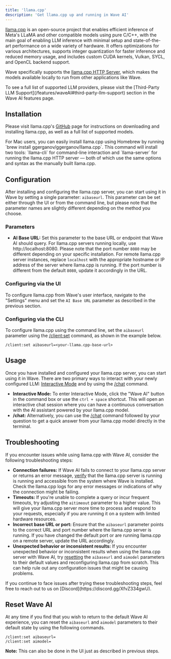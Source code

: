 ```yaml
---
title: 'llama.cpp'
description: 'Get llama.cpp up and running in Wave AI'
---
```


[llama.cpp](https://github.com/ggerganov/llama.cpp) is an open-source project that enables efficient inference of Meta's LLaMA and other compatible models using pure C/C++, with the main goal of enabling LLM inference with minimal setup and state-of-the-art performance on a wide variety of hardware. It offers optimizations for various architectures, supports integer quantization for faster inference and reduced memory usage, and includes custom CUDA kernels, Vulkan, SYCL, and OpenCL backend support.

Wave specifically supports the [llama.cpp HTTP Server](https://github.com/ggerganov/llama.cpp/tree/master/examples/server#llamacpp-http-server), which makes the models available locally to run from other applications like Wave.

<Tip>
To see a full list of supported LLM providers, please visit the [Third-Party LLM Support](/features/waveAI#third-party-llm-support) section in the Wave AI features page.
</Tip>

## Installation
Please visit llama.cpp's [GitHub](https://github.com/ggerganov/llama.cpp) page for instructions on downloading and installing llama.cpp, as well as a full list of supported models.

<Tip>
For Mac users, you can easily install llama.cpp using Homebrew by running `brew install ggerganov/ggerganov/llama.cpp`. This command will install two tools: `llama-cli` for command-line interaction and `llama-server` for running the llama.cpp HTTP server — both of which use the same options and syntax as the manually built llama.cpp.
</Tip>

## Configuration
After installing and configuring the llama.cpp server, you can start using it in Wave by setting a single parameter: `aibaseurl`. This parameter can be set either through the UI or from the command line, but please note that the parameter names are slightly different depending on the method you choose.

### **Parameters**

- **AI Base URL:** Set this parameter to the base URL or endpoint that Wave AI should query. For llama.cpp servers running locally, use http://localhost:8080. Please note that the port number `8080` may be different depending on your specific installation. For remote llama.cpp server instances, replace `localhost` with the appropriate hostname or IP address of the server where llama.cpp is running. If the port number is different from the default `8080`, update it accordingly in the URL.

### Configuring via the UI
To configure llama.cpp from Wave's user interface, navigate to the "Settings" menu and set the `AI Base URL` parameter as described in the previous section.

### Configuring via the CLI
To configure llama.cpp using the command line, set the `aibaseurl` parameter using the [/client:set](/reference/slashcommands#client-set) command, as shown in the example below.

```
/client:set aibaseurl=<your-llama.cpp-base-url>
```

## Usage
Once you have installed and configured your llama.cpp server, you can start using it in Wave. There are two primary ways to interact with your newly configured LLM: [Interactive Mode](/features/waveAI#interactive) and by using the [/chat](/features/waveAI#chat-command) command.

- **Interactive Mode:** To enter Interactive Mode, click the "Wave AI" button in the command box or use the `ctrl + space` shortcut. This will open an interactive chat session where you can have a continuous conversation with the AI assistant powered by your llama.cpp model.
- **/chat:** Alternatively, you can use the [/chat](/features/waveAI#chat-command) command followed by your question to get a quick answer from your llama.cpp model directly in the terminal.

## Troubleshooting
If you encounter issues while using llama.cpp with Wave AI, consider the following troubleshooting steps:

- **Connection failures:** If Wave AI fails to connect to your llama.cpp server or returns an error message, [verify](https://github.com/ggerganov/llama.cpp/tree/master/examples/server#testing-with-curl) that the llama.cpp server is running is running and accessible from the system where Wave is installed. Check the llama.cpp logs for any error messages or indications of why the connection might be failing.
- **Timeouts:** If you're unable to complete a query or incur frequent timeouts, try adjusting the `aitimeout` parameter to a higher value. This will give your llama.cpp server more time to process and respond to your requests, especially if you are running it on a system with limited hardware resources.
- **Incorrect base URL or port:** Ensure that the `aibaseurl` parameter points to the correct URL and port number where the llama.cpp server is running. If you have changed the default port or are running llama.cpp on a remote server, update the URL accordingly.
- **Unexpected behavior or inconsistent results:** If you encounter unexpected behavior or inconsistent results when using the llama.cpp server with Wave AI, try [resetting](#reset-wave-ai) the `aibaseurl` and `aimodel` parameters to their default values and reconfiguring llama.cpp from scratch. This can help rule out any configuration issues that might be causing problems.

<Tip>
If you continue to face issues after trying these troubleshooting steps, feel free to reach out to us on [Discord](https://discord.gg/XfvZ334gwU).
</Tip>

## Reset Wave AI
At any time if you find that you wish to return to the default Wave AI experience, you can reset the `aibaseurl` and `aimodel` parameters to their default state by using the following commands.

```
/client:set aibaseurl=
/client:set aimodel=
```
**Note:** This can also be done in the UI just as described in previous steps.